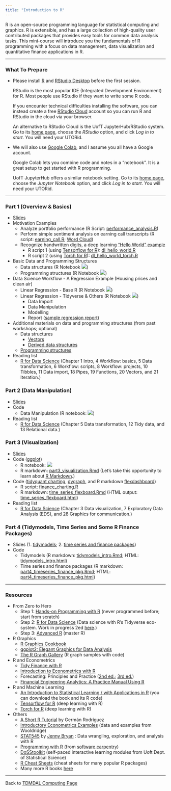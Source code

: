 ```yaml
---
title: "Introduction to R"
---
```


R is an open-source programming language for statistical computing and graphics. R is extensible, and has a large collection of high-quality user contributed packages that provides easy tools for common data analysis tasks. This mini-course will introduce you the fundamentals of R programming with a focus on data management, data visualization and quantitative finance applications in R.

------------------------------------------------------------------------

### What To Prepare

- Please install [R](https://www.r-project.org/) and [RStudio Desktop](https://rstudio.com/products/rstudio/download/) before the first session.

  RStudio is the most popular IDE (Integrated Development Environment) for R. Most people use RStudio if they want to write some R code.

  If you encounter technical difficulties installing the software, you can instead create a free [RStudio Cloud](https://rstudio.cloud/) account so you can run R and RStudio in the cloud via your browser.
  
  An alternative to RStudio Cloud is the UofT JupyterHub/RStudio system. Go to its [home page](https://jupyter.utoronto.ca/hub/login), choose the *RStudio* option, and click *Log in to start*. You will need your UTORid.

- We will also use [Google Colab](https://colab.to/r), and I assume you all have a Google account.
  
  Google Colab lets you combine code and notes in a "notebook". It is a great setup to get started with R programming.

  UofT JupyterHub offers a similar notebook setting. Go to its [home page](https://jupyter.utoronto.ca/hub/login), choose the *Jupyter Notebook* option, and click *Log in to start*. You will need your UTORid.

------------------------------------------------------------------------

### Part 1 (Overview & Basics)

- [Slides](r_intro.pdf)
- Motivation Examples
  - Analyze portfolio performance (R Script: [performance_analysis.R](session_1/performance_analysis.R))
  - Perform simple sentiment analysis on earning call transcripts (R script: [earning_call.R](session_1/earning_call.R); [Word Cloud](session_1/msft_word_cloud.html))
  - Recognize handwritten digits, a deep learning ["Hello World" example](https://tensorflow.rstudio.com/tutorials/beginners/)
    - R script 1 (using [Tensorflow for R](https://tensorflow.rstudio.com/)): [dl_hello_world.R](session_1/dl_hello_world.R)
    - R script 2 (using [Torch for R](https://torch.mlverse.org/)): [dl_hello_world_torch.R](session_1/dl_hello_world_torch.R)
- Basic Data and Programming Structures
  -   Data structures (R Notebook [![](colab-badge.svg)](https://colab.research.google.com/github/tdmdal/r-workshop-202223-winter/blob/master/docs/session_1/R_Basic_Data_Structures.ipynb))
    -   Programming structures (R Notebook [![](colab-badge.svg)](https://colab.research.google.com/github/tdmdal/r-workshop-202223-winter/blob/master/docs/session_1/R_Basic_Programming_Structures.ipynb))
- Data Science Workflow - A Regression Example (Housing prices and clean air)
  - Linear Regression - Base R (R Notebook [![](colab-badge.svg)](https://colab.research.google.com/github/tdmdal/r-workshop-202223-winter/blob/master/docs/session_1/Housing_Prices_Regression_Analysis_(with_base_R).ipynb))
  - Linear Regression - Tidyverse & Others (R Notebook [![](colab-badge.svg)](https://colab.research.google.com/github/tdmdal/r-workshop-202223-winter/blob/master/docs/session_1/Housing_Prices_Regression_Analysis_(with_Tidyverse_and_Others).ipynb))
    - Data Import
    - Data Manipulation
    - Modelling
    - Report ([sample regression report](session_1/result.html))

- Additional materials on data and programming structures (from past workshops; optional)
  - Data structures
    - [Vectors](extra_material/part1_1_vector.html)
    - [Derived data structures](extra_material/part1_2_derived_ds.html)
  - [Programming structures](extra_material/part1_3_function.html)

- Reading list
  - [R for Data Science](https://r4ds.had.co.nz/) (Chapter 1 Intro, 4 Workflow: basics, 5 Data transformation, 6 Workflow: scripts, 8 Workflow: projects, 10 Tibbles, 11 Data import, 18 Pipes, 19 Functions, 20 Vectors, and 21 Iteration.)


### Part 2 (Data Manipulation)

- [Slides](r_data_manipulation.pdf)
- Code
  - Data Manipulation (R notebook: [![](colab-badge.svg)](https://colab.research.google.com/github/tdmdal/r-workshop-202223-winter/blob/master/docs/session_2/part2_data_manipulation.ipynb))
- Reading list
  - [R for Data Science](https://r4ds.had.co.nz/) (Chapter 5 Data transformation, 12 Tidy data, and 13 Relational data.)


### Part 3 (Visualization)

- [Slides](r_visualization.pdf)
- Code ([ggplot](https://ggplot2.tidyverse.org/index.html))
  - R notebook: [![](colab-badge.svg)](https://colab.research.google.com/github/tdmdal/r-workshop-202223-winter/blob/master/docs/session_3/part3_visualization.ipynb)
  - R markdown: [part3_visualization.Rmd](session_3/part3_visualization.Rmd) (Let's take this opportunity to learn about [R Markdown](https://rmarkdown.rstudio.com/lesson-1.html).)
- Code ([tidyquant charting](https://business-science.github.io/tidyquant/articles/TQ04-charting-with-tidyquant.html), [dygraph](https://rstudio.github.io/dygraphs/), and R markdown [flexdashboard](https://rmarkdown.rstudio.com/flexdashboard/))
  - R script: [finance_charting.R](session_3/finance_charting.R)
  - R markdown: [time_series_flexboard.Rmd](session_3/time_series_flexboard.Rmd) (HTML output: [time_series_flexboard.html](session_3/time_series_flexboard.html))
- Reading list
  - [R for Data Science](https://r4ds.had.co.nz/) (Chapter 3 Data visualization, 7 Exploratory Data Analysis (EDS), and 28 Graphics for communication.)


### Part 4 (Tidymodels, Time Series and Some R Finance Packages)

- Slides (1. [tidymodels](r_tidymodels.pdf); 2. [time series and finance packages](r_timeseries_finance_pkgs.pdf))
- Code
  - Tidymodels (R markdown: [tidymodels_intro.Rmd](session_4/tidymodels_intro.Rmd); HTML: [tidymodels_intro.html](session_4/tidymodels_intro.html))
  - Time series and finance packages (R markdown: [part4_timeseries_finance_pkg.Rmd](session_4/part4_timeseries_finance_pkg.Rmd); HTML: [part4_timeseries_finance_pkg.html](session_4/part4_timeseries_finance_pkg.html))


------------------------------------------------------------------------

### Resources

- From Zero to Hero
  - Step 1: [Hands-on Programming with R](https://rstudio-education.github.io/hopr/) (never programmed before; start from scratch)
  - Step 2: [R for Data Science](https://r4ds.had.co.nz/) (Data science with R's Tidyverse eco-system. Work in progress 2ed [here](https://r4ds.hadley.nz/).)
  - Step 3: [Advanced R](https://adv-r.hadley.nz/) (master R)

- R Graphics
  - [R Graphics Cookbook](https://r-graphics.org/)
  - [ggplot2: Elegant Graphics for Data Analysis](https://ggplot2-book.org/)
  - [The R Graph Gallery](https://www.r-graph-gallery.com/) (R graph samples with code)

- R and Econometrics
  - [Tidy Finance with R](https://www.tidy-finance.org/index.html)
  - [Introduction to Econometrics with R](https://www.econometrics-with-r.org/)
  - Forecasting: Principles and Practice ([2nd ed.](https://otexts.com/fpp2/); [3rd ed.](https://otexts.com/fpp3/))
  - [Financial Engineering Analytics: A Practice Manual Using R](https://bookdown.org/wfoote01/faur/)

- R and Machine Learning
  - [An Introduction to Statistical Learning / with Applications in R](https://www.statlearning.com/) (you can download the book and its R code)
  - [Tensorflow for R](https://tensorflow.rstudio.com/) (deep learning with R)
  - [Torch for R](https://torch.mlverse.org/) (deep learning with R)
        
- Others
  - [A Short R Tutorial](https://data.princeton.edu/R) by Germán Rodríguez
  - [Introductory Econometrics Examples](https://justinmshea.github.io/wooldridge/articles/Introductory-Econometrics-Examples.html) (data and examples from Wooldridge)
  - [STAT545](https://stat545.com/) by [Jenny Bryan](https://jennybryan.org/) : Data wrangling, exploration, and analysis with R
  - [Programming with R](https://swcarpentry.github.io/r-novice-inflammation/) (from [software carpentry](https://software-carpentry.org/))
  - [DoSStoolkit](https://dosstoolkit.com/) (self-paced interactive learning modules from Uoft Dept. of Statistical Science)
  - [R Cheat Sheets](https://www.rstudio.com/resources/cheatsheets/) (cheat sheets for many popular R packages)
  - Many more R books [here](https://bookdown.org/)

------------------------------------------------------------------------

Back to [TDMDAL Computing Page](https://tdmdal.github.io/)
